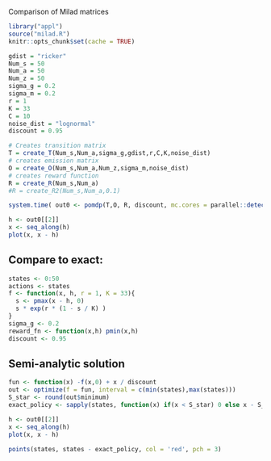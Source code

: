 Comparison of Milad matrices

```r
library("appl")
source("milad.R")
knitr::opts_chunk$set(cache = TRUE)

```

```r
gdist = "ricker"
Num_s = 50
Num_a = 50
Num_z = 50
sigma_g = 0.2
sigma_m = 0.2
r = 1
K = 33
C = 10
noise_dist = "lognormal"
discount = 0.95

# Creates transition matrix
T = create_T(Num_s,Num_a,sigma_g,gdist,r,C,K,noise_dist)
# creates emission matrix
O = create_O(Num_s,Num_a,Num_z,sigma_m,noise_dist)
# creates reward function
R = create_R(Num_s,Num_a)
#R = create_R2(Num_s,Num_a,0.1)
```


```r
system.time( out0 <- pomdp(T,O, R, discount, mc.cores = parallel::detectCores(), precision = 1, memory = 1500) )
```

```r
h <- out0[[2]]
x <- seq_along(h)
plot(x, x - h)
```






## Compare to exact:

```r
states <- 0:50
actions <- states
f <- function(x, h, r = 1, K = 33){
  s <- pmax(x - h, 0)
  s * exp(r * (1 - s / K) )
}
sigma_g <- 0.2
reward_fn <- function(x,h) pmin(x,h)
discount <- 0.95
```

## Semi-analytic solution

```r
fun <- function(x) -f(x,0) + x / discount
out <- optimize(f = fun, interval = c(min(states),max(states)))
S_star <- round(out$minimum)
exact_policy <- sapply(states, function(x) if(x < S_star) 0 else x - S_star)
```


```r
h <- out0[[2]]
x <- seq_along(h)
plot(x, x - h)

points(states, states - exact_policy, col = 'red', pch = 3)
```


